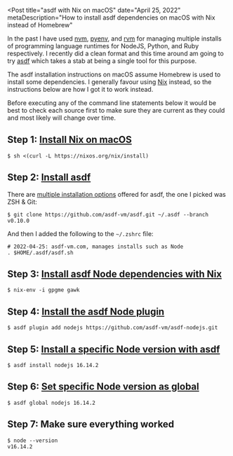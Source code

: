 
<Post
  title="asdf with Nix on macOS"
  date="April 25, 2022"
  metaDescription="How to install asdf dependencies on macOS with Nix instead of Homebrew"
>

In the past I have used [nvm](https://github.com/nvm-sh/nvm),
[pyenv](https://github.com/pyenv/pyenv), and [rvm](http://rvm.io) for
managing multiple installs of programming language runtimes for NodeJS, Python,
and Ruby respectively. I recently did a clean format and this time around am
going to try [asdf](https://asdf-vm.com) which takes a stab at being a single
tool for this purpose.

The asdf installation instructions on macOS assume Homebrew is used to install
some dependencies. I generally favour using [Nix](https://nixos.org) instead,
so the instructions below are how I got it to work instead.

Before executing any of the command line statements below it would be best to
check each source first to make sure they are current as they could and most
likely will change over time.


## Step 1: [Install Nix on macOS][nix-install]
```
$ sh <(curl -L https://nixos.org/nix/install)
```


## Step 2: [Install asdf][asdf-install]
There are [multiple installation options](asdf-install) offered for asdf, the
one I picked was ZSH & Git:

```
$ git clone https://github.com/asdf-vm/asdf.git ~/.asdf --branch v0.10.0
```

And then I added the following to the `~/.zshrc` file:
```
# 2022-04-25: asdf-vm.com, manages installs such as Node
. $HOME/.asdf/asdf.sh
```


## Step 3: [Install asdf Node dependencies with Nix][asdf]
```
$ nix-env -i gpgme gawk
```


## Step 4: [Install the asdf Node plugin][asdf-node]
```
$ asdf plugin add nodejs https://github.com/asdf-vm/asdf-nodejs.git
```


## Step 5: [Install a specific Node version with asdf][asdf-node]
```
$ asdf install nodejs 16.14.2
```


## Step 6: [Set specific Node version as global][asdf-global]
```
$ asdf global nodejs 16.14.2
```


## Step 7: Make sure everything worked
```
$ node --version
v16.14.2
```


</Post>


[nix-install]: https://nixos.org/download.html#nix-install-macos
[asdf-install]: https://asdf-vm.com/guide/getting-started.html#_3-install-asdf
[asdf]: https://asdf-vm.com/guide/getting-started.html#plugin-dependencies
[asdf-node]: https://asdf-vm.com/guide/getting-started.html#_4-install-a-plugin
[asdf-global]: https://asdf-vm.com/guide/getting-started.html#global
